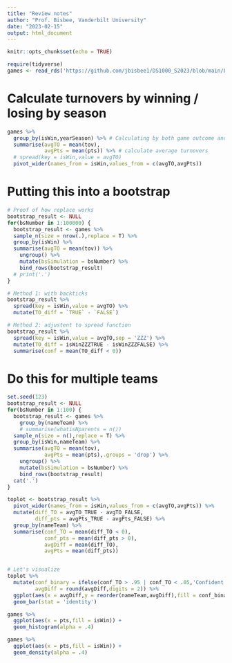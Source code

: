 ```yaml
---
title: "Review notes"
author: "Prof. Bisbee, Vanderbilt University"
date: "2023-02-15"
output: html_document
---
```


```r
knitr::opts_chunk$set(echo = TRUE)
```

```r
require(tidyverse)
games <- read_rds('https://github.com/jbisbee1/DS1000_S2023/blob/main/Lectures/4_Uni_Multivariate/data/game_summary.Rds?raw=true')
```

# Calculate turnovers by winning / losing by season

```r
games %>%
  group_by(isWin,yearSeason) %>% # Calculating by both game outcome and season
  summarise(avgTO = mean(tov),
            avgPts = mean(pts)) %>% # calculate average turnovers
  # spread(key = isWin,value = avgTO)
  pivot_wider(names_from = isWin,values_from = c(avgTO,avgPts))
```

# Putting this into a bootstrap

```r
# Proof of how replace works
bootstrap_result <- NULL
for(bsNumber in 1:100000) {
  bootstrap_result <- games %>%
  sample_n(size = nrow(.),replace = T) %>%
  group_by(isWin) %>%
  summarise(avgTO = mean(tov)) %>%
    ungroup() %>%
    mutate(bsSimulation = bsNumber) %>%
    bind_rows(bootstrap_result)
  # print('.')
}

# Method 1: with backticks
bootstrap_result %>%
  spread(key = isWin,value = avgTO) %>%
  mutate(TO_diff = `TRUE` - `FALSE`)

# Method 2: adjustent to spread function
bootstrap_result %>%
  spread(key = isWin,value = avgTO,sep = 'ZZZ') %>%
  mutate(TO_diff = isWinZZZTRUE - isWinZZZFALSE) %>%
  summarise(conf = mean(TO_diff < 0))

```

# Do this for multiple teams

```r
set.seed(123)
bootstrap_result <- NULL
for(bsNumber in 1:100) {
  bootstrap_result <- games %>%
    group_by(nameTeam) %>%
    # summarise(whatisNparents = n())
  sample_n(size = n(),replace = T) %>%
  group_by(isWin,nameTeam) %>%
  summarise(avgTO = mean(tov),
            avgPts = mean(pts),.groups = 'drop') %>%
    ungroup() %>%
    mutate(bsSimulation = bsNumber) %>%
    bind_rows(bootstrap_result)
  cat('.')
}

toplot <- bootstrap_result %>%
  pivot_wider(names_from = isWin,values_from = c(avgTO,avgPts)) %>%
  mutate(diff_TO = avgTO_TRUE - avgTO_FALSE,
         diff_pts = avgPts_TRUE - avgPts_FALSE) %>%
  group_by(nameTeam) %>%
  summarise(conf_TO = mean(diff_TO < 0),
            conf_pts = mean(diff_pts > 0),
            avgDiff = mean(diff_TO),
            avgPts = mean(diff_pts))


# Let's visualize
toplot %>%
  mutate(conf_binary = ifelse(conf_TO > .95 | conf_TO < .05,'Confident','Not Confident'),
         avgDiff = round(avgDiff,digits = 2)) %>%
  ggplot(aes(x = avgDiff,y = reorder(nameTeam,avgDiff),fill = conf_binary)) + 
  geom_bar(stat = 'identity')

```

```r
games %>%
  ggplot(aes(x = pts,fill = isWin)) + 
  geom_histogram(alpha = .4)

games %>%
  ggplot(aes(x = pts,fill = isWin)) + 
  geom_density(alpha = .4)
```






